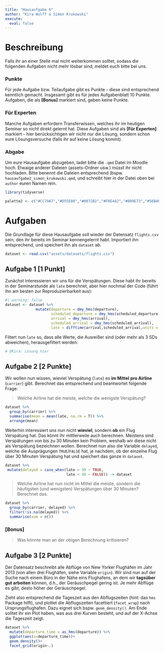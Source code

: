 ```yaml
---
title: "Hausaufgabe 6"
author: "Kira Wolff & Simon Krukowski"
execute:
  eval: false
---
```


# Beschreibung

Falls ihr an einer Stelle mal nicht weiterkommen solltet, sodass die folgenden Aufgaben nicht mehr lösbar sind, meldet euch bitte bei uns.

### Punkte

Für jede Aufgabe bzw. Teilaufgabe gibt es Punkte - diese sind entsprechend kenntlich gemacht. Insgesamt gibt es für jedes Aufgabenblatt 10 Punkte. Aufgaben, die als **\[Bonus\]** markiert sind, geben keine Punkte.

### Für Experten

Manche Aufgaben erfordern Transferwissen, welches ihr im heutigen Seminar so nicht direkt gelernt hat. Diese Aufgaben sind als **\[Für Experten\]** markiert - hier berücksichtigen wir nicht nur die Lösung, sondern schon eure Lösungsversuche (falls ihr auf keine Lösung kommt).

### Abgabe

Um eure Hausaufgabe abzugeben, ladet bitte die `.qmd` Datei im Moodle hoch. Etwaige anderer Dateien (assets-Ordner usw.) müsst ihr nicht hochladen. Bitte benennt die Dateien entsprechend (bspw. `hausaufgabe2_simon_krukowski.qmd`, und schreibt hier in der Datei oben bei `author` euren Namen rein.

```r
library(tidyverse)

palette2 <- c("#CC79A7","#D55E00","#0072B2","#F0E442","#009E73","#56B4E9","#E69F00","#000000")
```

# Aufgaben

Die Grundlage für diese Hausaufgabe soll wieder der Datensatz `flights.csv` sein, den ihr bereits im Seminar kennengelernt habt. Importiert ihn entsprechend, und speichert ihn als `dataset` ab.

```r

dataset <- read.csv("assets/datasets/flights.csv")
```

## Aufgabe 1 \[1 Punkt\]

Zunächst interessieren wir uns für die Verspätungen. Diese habt ihr bereits in der Seminarstunde als `late` berechnet, aber hier nochmal der Code (führt ihn am besten zur Reproduzierbarkeit aus):

```r
#| warning: false
dataset <- dataset %>% 
              mutate(departure = dmy_hms(departure),
                     scheduled_departure = dmy_hms(scheduled_departure),
                     arrival = dmy_hms(arrival),
                     scheduled_arrival = dmy_hms(scheduled_arrival),
                     late = difftime(arrival,scheduled_arrival,units = "mins"))
```

Filtert nun `late` so, dass alle Werte, die Ausreißer sind (oder mehr als 3 SDs abweichen), herausgefiltert werden:

```r
# @Kira: Lösung hier
```

## Aufgabe 2 \[2 Punkte\]

Wir wollen nun wissen, wieviel Verspätung (`late`) es **im Mittel** **pro Airline** (`carrier`) gibt. Berechnet das entsprechend und beantwortet folgende Frage:

> Welche Airline hat die meiste, welche die wenigste Verspätung?

```r
dataset %>% 
  group_by(carrier) %>% 
  summarise(mean = mean(late, na.rm = T)) %>% 
  arrange(mean)
```

Weiterhin interessiert uns nun nicht **wieviel**, sondern **ob** ein Flug Verspätung hat. Das könnt ihr mittlerweile auch berechnen. Meistens sind Verspätungen von bis zu 30 Minuten kein Problem, weshalb wir diese nicht als Verspätung bezeichnen wollen. Berechnet nun also die Variable `delayed`, welche die Ausprägungen `TRUE`/`FALSE` hat, je nachdem, ob der einzelne Flug über 30 Minuten Verspätung hat und speichert das ganze in `dataset`.

```r
dataset %>% 
 mutate(delayed = case_when(late > 30 ~ TRUE,
                            late < 30 ~ FALSE)) -> dataset
```

> Welche Airline hat nun nicht im Mittel die meiste, sondern die häufigsten (und wenigsten) Verspätungen über 30 Minuten? Berechnet das.

```r
dataset %>% 
  group_by(carrier, delayed) %>% 
  filter(!is.na(delayed)) %>% 
  summarise(sum = n())
```

### \[Bonus\]

> Was könnte man an der obigen Berechnung kritisieren?

## Aufgabe 3 \[2 Punkte\]

Der Datensatz beschreibt alle Abflüge von New Yorker Flughäfen im Jahr 2013 (von allen drei Flughäfen, siehe Variable `origin`). Wir sind nun auf der Suche nach einem Büro in der Nähe eins Flughafens, an dem wir **tagsüber gut arbeiten** können, d.h., der Geräuschpegel gering ist. Je mehr Abflüge es gibt, desto höher der Geräuschpegel.

Zieht also entsprechend die Tageszeit aus den Abflugszeiten (hint: das `hms` Package hilft), und plottet die Abflugszeiten facettiert (`facet_wrap`) nach Ursprungsflughafen. Dazu eignet sich bspw. `geom_density()`. Am Ende solltet ihr ein Plot haben, was aus drei Kurven besteht, und auf der X-Achse die Tageszeit zeigt.

```r
dataset %>% 
  mutate(departure_time = as_hms(departure)) %>% 
  ggplot(aes(x=departure_time))+
  geom_density()+
  facet_grid(origin~.)
```
